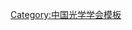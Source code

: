 {{Navbox
| name   = 中国光学学会第五届理事会
| title  = [[中国光学学会]]第五届理事会
| above  = 2000年9月－2006年4月
| bodyclass = hlist
| group1 = 名誉理事长
| list1  = [[王大珩]]
| group2 = 理事长
| list2  = [[母国光]]
| group3 = 副理事长
| list3  = 
* [[周立伟]]
* [[周炳琨]]
* [[徐至展]]
* [[唐晋发]]
* [[曹健林]]
| group4 = 秘书长
| list4  = [[曹健林]]（兼）
| group5 = 副秘书长
| list5  = 
* [[丁伯瑜]]
* [[王志权]]
* [[吴兰|吴　兰]]
* [[张汉一]]
* [[林列|林　列]]
* [[雷仁湛]]
* [[樊仲维]]
| group6 = 常务理事
| list6  = 
* [[郝景尧]]
* [[叶佩弦]]
* [[马林|马　林]]
* [[骆东淼]]
* [[张以谟]]
* [[赵克功]]
* [[唐晋发]]
* [[母国光]]
* [[匡定波]]
* [[王启明 (光电子学家)|王启明]]
* [[刘颂豪]]
* [[周立伟]]
* [[侯洵|侯　洵]]
* [[黄尚廉]]
* [[杨惠光]]
* [[姜文汉]]
* [[曹健林]]
* [[宋菲君]]
* [[陈明哲]]
* [[徐至展]]
* [[周炳琨]]
}}<noinclude>
{{collapsible option}}
[[Category:中国光学学会模板]]
</noinclude>
